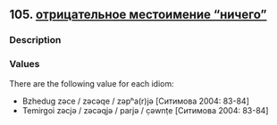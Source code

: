 ## 105. <a href =  'https://agricolamz.github.io/The_Circassian_Isoglosses_Database/105.html'>отрицательное местоимение "ничего"</a>
### Description



### Values
There are the following value for each idiom:

* Bzhedug  zəce / zəcəqe / zəpʰa(r)jə [Ситимова 2004: 83-84] 
* Temirgoi  zəcjə / zəcəqjə / parjə / c̣əwnṭe [Ситимова 2004: 83-84] 

